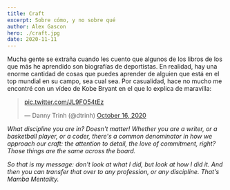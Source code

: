 ```yaml
---
title: Craft
excerpt: Sobre cómo, y no sobre qué
author: Alex Gascon
hero: ./craft.jpg
date: 2020-11-11
---
```


Mucha gente se extraña cuando les cuento que algunos de los libros de los que más he aprendido son biografías de deportistas. En realidad, hay una enorme cantidad de cosas que puedes aprender de alguien que está en el top mundial en su campo, sea cual sea. Por casualidad, hace no mucho me encontré con un vídeo de Kobe Bryant en el que lo explica de maravilla:

<blockquote class="twitter-tweet tw-align-center"><p lang="und" dir="ltr"><a href="https://t.co/JL9FO54tEz">pic.twitter.com/JL9FO54tEz</a></p>&mdash; Danny Trinh (@dtrinh) <a href="https://twitter.com/dtrinh/status/1317114376395100160?ref_src=twsrc%5Etfw">October 16, 2020</a></blockquote> 



_What discipline you are in? Doesn't matter! Whether you are a writer, or a basketball player, or a coder, there's a common denominator in how we approach our craft: the attention to detail, the love of commitment, right? Those things are the same across the board._

_So that is my message: don't look at what I did, but look at how I did it. And then you can transfer that over to any profession, or any discipline. That's Mamba Mentality._
